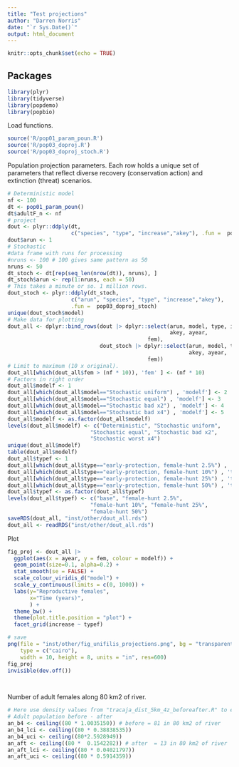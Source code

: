 ```yaml
---
title: "Test projections"
author: "Darren Norris"
date: "`r Sys.Date()`"
output: html_document
---
```


```r
knitr::opts_chunk$set(echo = TRUE)
```

## Packages
```r
library(plyr)
library(tidyverse)
library(popdemo)
library(popbio)
```

Load functions.
```r
source('R/pop01_param_poun.R')
source('R/pop03_doproj.R')
source('R/pop03_doproj_stoch.R')
```

Population projection parameters. Each row holds a unique set of parameters 
that reflect diverse recovery (conservation action) and extinction (threat) scenarios. 
```r
# Deterministic model
nf <- 100
dt <- pop01_param_poun()
dt$adultF_n <- nf
# project
dout <- plyr::ddply(dt, 
                    c("species", "type", "increase","akey"), .fun =  pop03_doproj)
dout$arun <- 1
# Stochastic
#data frame with runs for processing
#nruns <- 100 # 100 gives same pattern as 50
nruns <- 50
dt_stoch <- dt[rep(seq_len(nrow(dt)), nruns), ]
dt_stoch$arun <- rep(1:nruns, each = 50)
# This takes a minute or so. 1 million rows.
dout_stoch <- plyr::ddply(dt_stoch, 
                    c("arun", "species", "type", "increase","akey"), 
                    .fun =  pop03_doproj_stoch)
unique(dout_stoch$model)
# Make data for plotting
dout_all <- dplyr::bind_rows(dout |> dplyr::select(arun, model, type, increase, 
                                                   akey, ayear, 
                                            fem), 
                             dout_stoch |> dplyr::select(arun, model, type, increase, 
                                                         akey, ayear, 
                                            fem))
# Limit to maximum (10 x original).
dout_all[which(dout_all$fem > (nf * 10)), 'fem' ] <- (nf * 10)
# Factors in right order
dout_all$modelf <- 1
dout_all[which(dout_all$model=="Stochastic uniform") , 'modelf'] <- 2
dout_all[which(dout_all$model=="Stochastic equal") , 'modelf'] <- 3
dout_all[which(dout_all$model=="Stochastic bad x2") , 'modelf'] <- 4
dout_all[which(dout_all$model=="Stochastic bad x4") , 'modelf'] <- 5
dout_all$modelf <- as.factor(dout_all$modelf)
levels(dout_all$modelf) <- c("Deterministic", "Stochastic uniform", 
                          "Stochastic equal", "Stochastic bad x2", 
                          "Stochastic worst x4")
unique(dout_all$modelf)
table(dout_all$modelf)
dout_all$typef <- 1
dout_all[which(dout_all$type=="early-protection, female-hunt 2.5%") , 'typef'] <- 2
dout_all[which(dout_all$type=="early-protection, female-hunt 10%") , 'typef'] <- 3
dout_all[which(dout_all$type=="early-protection, female-hunt 25%") , 'typef'] <- 4
dout_all[which(dout_all$type=="early-protection, female-hunt 50%") , 'typef'] <- 5
dout_all$typef <- as.factor(dout_all$typef)
levels(dout_all$typef) <- c("base", "female-hunt 2.5%", 
                          "female-hunt 10%", "female-hunt 25%", 
                          "female-hunt 50%")
saveRDS(dout_all, "inst/other/dout_all.rds")
dout_all <- readRDS("inst/other/dout_all.rds")
```

Plot
```r

fig_proj <- dout_all |> 
  ggplot(aes(x = ayear, y = fem, colour = modelf)) + 
  geom_point(size=0.1, alpha=0.2) + 
  stat_smooth(se = FALSE) + 
  scale_colour_viridis_d("model") + 
  scale_y_continuous(limits = c(0, 1000)) +
  labs(y="Reproductive females",
       x="Time (years)",
       ) +
  theme_bw() +
  theme(plot.title.position = "plot") + 
  facet_grid(increase ~ typef)

# save
png(file = "inst/other/fig_unifilis_projections.png", bg = "transparent", 
    type = c("cairo"), 
    width = 10, height = 8, units = "in", res=600)
fig_proj
invisible(dev.off())

           
```


Number of adult females along 80 km2 of river.
```r
# Here use density values from "tracaja_dist_5km_4z_beforeafter.R" to establish "impact"
# Adult population before - after
an_b4 <- ceiling((80 * 1.0035150)) # before = 81 in 80 km2 of river
an_b4_lci <- ceiling((80 * 0.38838535))
an_b4_uci <- ceiling((80*2.5928949))
an_aft <- ceiling((80 *  0.1542282)) # after  = 13 in 80 km2 of river
an_aft_lci <- ceiling((80 * 0.04021797))
an_aft_uci <- ceiling((80 * 0.5914359))
```


